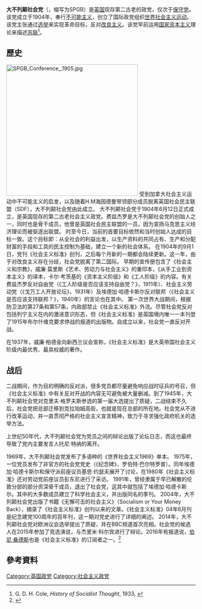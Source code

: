 {{Infobox Political Party
|country =英國
|name = 大不列颠社会党
|name_native =The Socialist Party of Great Britain
|logo =  [[File:SPGB_logo.png|200px]]
|leader = 
|leader1_title = 
|leader1_name = 
|leader2_title = 
|leader2_name = 
|foundation = 
|headquarters = 52 Clapham High Street <br />[[倫敦|倫敦]], SW4 7UN
|merger = 
|ideology = 
|position = 
|youth_wing= 
|international =
|colours = 
|european =  
|europarl = 
|website = [http://www.worldsocialism.org/spgb/ http://www.worldsocialism.org/spgb/]
|colorcode = 
|seats1_title = 
|seats1 = 
|seats2_title = 
|seats2 = 
|seats3_title = 
|seats3 = 
|seats4_title = 
|seats4 = 
|seats5_title = 
|seats5 = 
|seats6_title = 
|seats6 = 
|seats7_title = 
|seats7 = 
}}

'''大不列颠社会党'''（{{lang-en|Socialist Party of Great Britain}}，缩写为SPGB）是[[英国|英国]]现存第二古老的政党，仅次于[[保守党_(英国)|保守党]]。该党成立于1904年，奉行[[不可能主义|不可能主义]]，创立了国际政党组织[[世界社会主义运动|世界社会主义运动]]。该党主张通过[[选举|选举]]来实现革命目标，反对[[改良主义|改良主义]]。该党早前运用[[国家资本主义|国家资本主义]]理论来描述[[苏联|苏联]]<ref>G. D. H. Cole, ''History of Socialist Thought'', 1933, {{ISBN|9780333074060}}</ref>。

== 歷史 ==
[[File:SPGB_Conference,_1905.jpg|350px]]
受到加拿大社会主义运动中不可能主义的启发，以及随着H.M海因德曼带领部分成员脱离英国社会民主联盟（SDF），大不列颠社会党由此成立。
大不列颠社会党于1904年6月12日正式成立，是英国现存的第二古老社会主义政党。费兹杰罗是大不列颠社会党的创始人之一，同时也是骨干成员，他曾是英国社会民主联盟的一员，因为宣扬马克思主义经济理论而被驱逐出联盟。
时至今日，当前的首要目标依然和当时创始人达成的目标一致。这个目标即：从全社会的利益出发，以生产资料的共同占有、生产和分配财富的手段和工具的民主控制为基础，建立一个新的社会体系。
在1904年的9月1日，党刊《社会主义标准》创刊，之后每个月新的一期都会陆续更新。这一年，由于对改良主义存在分歧，社会党脱离了第二国际。
早期的宣传册包含了《社会主义和宗教》，威廉·莫里斯《艺术、劳动力与社会主义》的重印本，《从手工业到资本主义》的译本，卡尔·考茨基的《资本主义阶级》和《工人阶级》的内容。有关费兹杰罗反对自由党（《工人阶级是否应该支持自由党？》，1911年）、社会主义劳动党（《戈万工人开放论坛》，1931年）及埃德加·哈德卡斯尔反对联邦（《社会主义是否应该支持联邦？》，1940年）的言论也在其中。
第一次世界大战期间，根据防卫法的第27条和第57条，内政部禁止《社会主义标准》外流。尽管社会党反对包括列宁主义在内的激进意识形态，但《社会主义标准》是英国境内唯一一本刊登了1915年布尔什维克要求停战的报道的出版物。自成立以来，社会党一直反对开战。

在1937年，威廉·柏德金向新西兰议会宣称，《社会主义标准》是大英帝国社会主义阶级内最优秀、最具权威的著作。
==战后==
二战期间，作为目的明确的反对派，很多党员都尽量避免响应战时征兵的号召，但《社会主义标准》中有关反对开战的内容无可避免被大量删减。到了1945年，大不列颠社会党对克里夫·格罗夫斯参选的第一届大选提出了质疑，二战结束不久后，社会党把总部迁移到克拉珀姆高街，也就是现在总部的所在地。社会党从不进行改革运动，并一直贯彻严格的社会主义宣言精神，致力于寻求强化政府机关的选举方法。

上世纪50年代，大不列颠社会党为党员之间的辩论出版了论坛日志，而这也最终导致了党内主要发言人托尼·特纳的离开。

1969年，大不列颠社会党发布了多语种的《世界社会主义1969》单本。
1975年，一位党员发布了非官方的社会党党史（《纪念碑》，罗伯特·巴尔特罗普）。同年埃德加·哈德卡斯尔和保守派前座议员基思·约瑟夫展开了讨论，在1980年《社会主义标准》还对劳动党前座议员彭东尼进行了采访。
1991年，曾经隶属于早已解散的伦敦分部的部分资深骨干成员，退出了社会党，这其中就包括了埃德加·哈德卡斯尔。其中的大多数成员建立了科学社会主义，并出版同名的季刊。
2004年，大不列颠社会党出版了书籍《无懈可击的社会主义》（Socialism or Your Money Back），摘录了《社会主义标准》创刊以来的文章。《社会主义标准》04年6月刊是纪念建党100周年的百年刊，这一期对党史进行了详细的阐述。
2014年，大不列颠社会党对欧洲议会选举提出了质疑，并在BBC频道首次亮相。社会党的候选人在2015年参加了竞选演说，与杰里米·科尔宾进行了辩论。2016年有报道说，[[伯尼·桑德斯|伯尼·桑德斯]]也是《社会主义标准》的订阅者之一。<ref>{{cite news|url=http://www.telegraph.co.uk/news/worldnews/us-politics/12163433/Bernie-Sanders-had-no-intention-of-becoming-a-Democrat.html|publication=Telegraph.co.uk|title=Bernie Sanders had 'no intention of becoming a Democrat'|date=2016-02-19|accessdate=2017-08-10|archive-date=2017-08-05|archive-url=https://web.archive.org/web/20170805071939/http://www.telegraph.co.uk/news/worldnews/us-politics/12163433/Bernie-Sanders-had-no-intention-of-becoming-a-Democrat.html|dead-url=no}}</ref>

== 參考資料 ==
<div class="references-small">
<references/>
</div>

{{英国政党}}
[[Category:英国政党|Category:英国政党]]
[[Category:社会主义政党|Category:社会主义政党]]